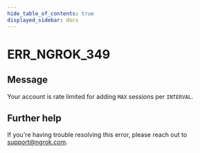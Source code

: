 ```yaml
---
hide_table_of_contents: true
displayed_sidebar: docs
---
```



# ERR_NGROK_349

## Message

Your account is rate limited for adding `MAX` sessions per `INTERVAL`.

<ErrorDetails error="err_ngrok_349" />

## Further help

If you're having trouble resolving this error, please reach out to [support@ngrok.com](mailto:support@ngrok.com?subject=Help%20with%20ERR_NGROK_349).
